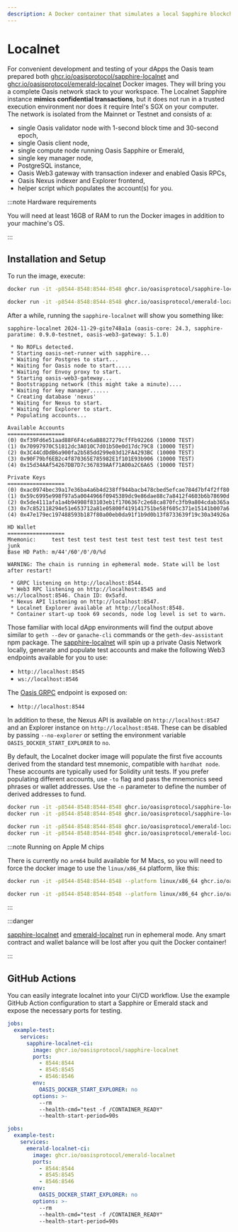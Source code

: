 ```yaml
---
description: A Docker container that simulates a local Sapphire blockchain
---
```



# Localnet

For convenient development and testing of your dApps the Oasis team prepared
both [ghcr.io/oasisprotocol/sapphire-localnet][sapphire-localnet] and
[ghcr.io/oasisprotocol/emerald-localnet][emerald-localnet] Docker images.
They will bring you a complete Oasis network stack to your workspace. The
Localnet Sapphire instance **mimics confidential transactions**, but it does
not run in a trusted execution environment nor does it require Intel's SGX on
your computer. The network is isolated from the Mainnet or Testnet and consists
of a:

- single Oasis validator node with 1-second block time and 30-second epoch,
- single Oasis client node,
- single compute node running Oasis Sapphire or Emerald,
- single key manager node,
- PostgreSQL instance,
- Oasis Web3 gateway with transaction indexer and enabled Oasis RPCs,
- Oasis Nexus indexer and Explorer frontend,
- helper script which populates the account(s) for you.

:::note Hardware requirements

You will need at least 16GB of RAM to run the Docker images in addition to your
machine's OS.

:::

## Installation and Setup

To run the image, execute:

<Tabs>
<TabItem value="Sapphire">

```sh
docker run -it -p8544-8548:8544-8548 ghcr.io/oasisprotocol/sapphire-localnet
```

</TabItem>
<TabItem value="Emerald">

```sh
docker run -it -p8544-8548:8544-8548 ghcr.io/oasisprotocol/emerald-localnet
```

</TabItem>
</Tabs>

After a while, running the `sapphire-localnet` will show you something like:

```console
sapphire-localnet 2024-11-29-gite748a1a (oasis-core: 24.3, sapphire-paratime: 0.9.0-testnet, oasis-web3-gateway: 5.1.0)

 * No ROFLs detected.
 * Starting oasis-net-runner with sapphire...
 * Waiting for Postgres to start...
 * Waiting for Oasis node to start.....
 * Waiting for Envoy proxy to start.
 * Starting oasis-web3-gateway...
 * Bootstrapping network (this might take a minute)....
 * Waiting for key manager......
 * Creating database 'nexus'
 * Waiting for Nexus to start.
 * Waiting for Explorer to start.
 * Populating accounts...

Available Accounts
==================
(0) 0xf39Fd6e51aad88F6F4ce6aB8827279cffFb92266 (10000 TEST)
(1) 0x70997970C51812dc3A010C7d01b50e0d17dc79C8 (10000 TEST)
(2) 0x3C44CdDdB6a900fa2b585dd299e03d12FA4293BC (10000 TEST)
(3) 0x90F79bf6EB2c4f870365E785982E1f101E93b906 (10000 TEST)
(4) 0x15d34AAf54267DB7D7c367839AAf71A00a2C6A65 (10000 TEST)

Private Keys
==================
(0) 0xac0974bec39a17e36ba4a6b4d238ff944bacb478cbed5efcae784d7bf4f2ff80
(1) 0x59c6995e998f97a5a0044966f0945389dc9e86dae88c7a8412f4603b6b78690d
(2) 0x5de4111afa1a4b94908f83103eb1f1706367c2e68ca870fc3fb9a804cdab365a
(3) 0x7c852118294e51e653712a81e05800f419141751be58f605c371e15141b007a6
(4) 0x47e179ec197488593b187f80a00eb0da91f1b9d0b13f8733639f19c30a34926a

HD Wallet
==================
Mnemonic:     test test test test test test test test test test test junk
Base HD Path: m/44'/60'/0'/0/%d

WARNING: The chain is running in ephemeral mode. State will be lost after restart!

 * GRPC listening on http://localhost:8544.
 * Web3 RPC listening on http://localhost:8545 and ws://localhost:8546. Chain ID: 0x5afd.
 * Nexus API listening on http://localhost:8547.
 * Localnet Explorer available at http://localhost:8548.
 * Container start-up took 69 seconds, node log level is set to warn.
```

Those familiar with local dApp environments will find the output above similar
to `geth --dev` or `ganache-cli` commands or the `geth-dev-assistant` npm
package. The [sapphire-localnet] will spin up a private Oasis Network locally,
generate and populate test accounts and make the following Web3 endpoints
available for you to use:

- `http://localhost:8545`
- `ws://localhost:8546`

The [Oasis GRPC][oasis-rpc] endpoint is exposed on:

- `http://localhost:8544`

[oasis-rpc]: https://github.com/oasisprotocol/oasis-core/blob/master/docs/oasis-node/rpc.md

In addition to these, the Nexus API is available on `http://localhost:8547`
and an Explorer instance on `http://localhost:8548`.
These can be disabled by passing `--no-explorer` or setting the environment
variable `OASIS_DOCKER_START_EXPLORER` to `no`.

By default, the Localnet docker image will populate the first five accounts
derived from the standard test mnemonic, compatible with `hardhat node`.
These accounts are typically used for Solidity unit tests. If you prefer
populating different accounts, use `-to` flag and pass the mnemonics seed
phrases or wallet addresses. Use the `-n` parameter to define the number of
derived addresses to fund.

<Tabs>
<TabItem value="Sapphire">

```sh
docker run -it -p8544-8548:8544-8548 ghcr.io/oasisprotocol/sapphire-localnet -to "bench remain brave curve frozen verify dream margin alarm world repair innocent" -n3
docker run -it -p8544-8548:8544-8548 ghcr.io/oasisprotocol/sapphire-localnet -to "0x75eCF0d4496C2f10e4e9aF3D4d174576Ee9010E2,0xbDA5747bFD65F08deb54cb465eB87D40e51B197E"
```

</TabItem>
<TabItem value="Emerald">

```sh
docker run -it -p8544-8548:8544-8548 ghcr.io/oasisprotocol/emerald-localnet -to "bench remain brave curve frozen verify dream margin alarm world repair innocent" -n3
docker run -it -p8544-8548:8544-8548 ghcr.io/oasisprotocol/emerald-localnet -to "0x75eCF0d4496C2f10e4e9aF3D4d174576Ee9010E2,0xbDA5747bFD65F08deb54cb465eB87D40e51B197E"
```

</TabItem>
</Tabs>

:::note Running on Apple M chips

There is currently no `arm64` build available for M Macs, so you will need to
force the docker image to use the `linux/x86_64` platform, like this:

<Tabs>
<TabItem value="Sapphire">

```sh
docker run -it -p8544-8548:8544-8548 --platform linux/x86_64 ghcr.io/oasisprotocol/sapphire-localnet
```

</TabItem>
<TabItem value="Emerald">

```sh
docker run -it -p8544-8548:8544-8548 --platform linux/x86_64 ghcr.io/oasisprotocol/emerald-localnet
```

</TabItem>
</Tabs>

:::

:::danger

[sapphire-localnet] and [emerald-localnet] run in ephemeral mode. Any smart
contract and wallet balance will be lost after you quit the Docker container!

:::

[sapphire-localnet]: https://github.com/oasisprotocol/oasis-web3-gateway/pkgs/container/sapphire-localnet
[emerald-localnet]: https://github.com/oasisprotocol/oasis-web3-gateway/pkgs/container/emerald-localnet

## GitHub Actions

You can easily integrate localnet into your CI/CD workflow. Use the example
GitHub Action configuration to start a Sapphire or Emerald stack and expose
the necessary ports for testing.

<Tabs>
<TabItem value="Sapphire">

```yaml
jobs:
  example-test:
    services:
      sapphire-localnet-ci:
        image: ghcr.io/oasisprotocol/sapphire-localnet
        ports:
          - 8544:8544
          - 8545:8545
          - 8546:8546
        env:
          OASIS_DOCKER_START_EXPLORER: no
        options: >-
          --rm
          --health-cmd="test -f /CONTAINER_READY"
          --health-start-period=90s
```

</TabItem>
<TabItem value="Emerald">

```yaml
jobs:
  example-test:
    services:
      emerald-localnet-ci:
        image: ghcr.io/oasisprotocol/emerald-localnet
        ports:
          - 8544:8544
          - 8545:8545
          - 8546:8546
        env:
          OASIS_DOCKER_START_EXPLORER: no
        options: >-
          --rm
          --health-cmd="test -f /CONTAINER_READY"
          --health-start-period=90s
```

</TabItem>
</Tabs>
